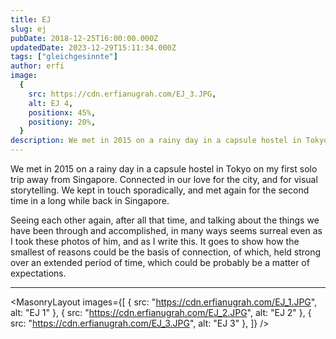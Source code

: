 ```yaml
---
title: EJ
slug: ej
pubDate: 2018-12-25T16:00:00.000Z
updatedDate: 2023-12-29T15:11:34.000Z
tags: ["gleichgesinnte"]
author: erfi
image:
  {
    src: https://cdn.erfianugrah.com/EJ_3.JPG,
    alt: EJ 4,
    positionx: 45%,
    positiony: 20%,
  }
description: We met in 2015 on a rainy day in a capsule hostel in Tokyo on my first solo trip away from Singapore. Connected in our love for the city, and for visual storytelling. We kept in touch sporadically, and met again for the second time in a long while back in Singapore.
---
```


We met in 2015 on a rainy day in a capsule hostel in Tokyo on my first solo trip away from Singapore. Connected in our love for the city, and for visual storytelling. We kept in touch sporadically, and met again for the second time in a long while back in Singapore.

Seeing each other again, after all that time, and talking about the things we have been through and accomplished, in many ways seems surreal even as I took these photos of him, and as I write this. It goes to show how the smallest of reasons could be the basis of connection, of which, held strong over an extended period of time, which could be probably be a matter of expectations.

---


<MasonryLayout
  images={[
    { src: "https://cdn.erfianugrah.com/EJ_1.JPG", alt: "EJ 1" },
    { src: "https://cdn.erfianugrah.com/EJ_2.JPG", alt: "EJ 2" },
    { src: "https://cdn.erfianugrah.com/EJ_3.JPG", alt: "EJ 3" },
  ]}
/>
